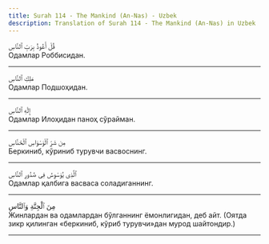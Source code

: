 ```yaml
---
title: Surah 114 - The Mankind (An-Nas) - Uzbek
description: Translation of Surah 114 - The Mankind (An-Nas) in Uzbek
---
```





<Aside type="quran" title="1">
قُلْ أَعُوذُ بِرَبِّ ٱلنَّاسِ
</Aside>

<Aside type="reference" title="1">
Одамлар Роббисидан.
</Aside>

---

<Aside type="quran" title="2">
مَلِكِ ٱلنَّاسِ
</Aside>

<Aside type="reference" title="2">
Одамлар Подшоҳидан.
</Aside>

---

<Aside type="quran" title="3">
إِلَٰهِ ٱلنَّاسِ
</Aside>

<Aside type="reference" title="3">
Одамлар Илоҳидан паноҳ сўрайман.
</Aside>

---

<Aside type="quran" title="4">
مِن شَرِّ ٱلْوَسْوَاسِ ٱلْخَنَّاسِ
</Aside>

<Aside type="reference" title="4">
Беркиниб, кўриниб турувчи васвоснинг.
</Aside>

---

<Aside type="quran" title="5">
ٱلَّذِى يُوَسْوِسُ فِى صُدُورِ ٱلنَّاسِ
</Aside>

<Aside type="reference" title="5">
Одамлар қалбига васваса соладиганнинг.
</Aside>

---

<Aside type="quran" title="6">
مِنَ ٱلْجِنَّةِ وَٱلنَّاسِ
</Aside>

<Aside type="reference" title="6">
Жинлардан ва одамлардан бўлганнинг ёмонлигидан, деб айт. (Оятда зикр қилинган «беркиниб, кўриб турувчи»дан мурод шайтондир.)
</Aside>

---
